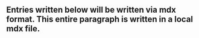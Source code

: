 ## Entries written below will be written via mdx format. This entire paragraph is written in a local mdx file.

